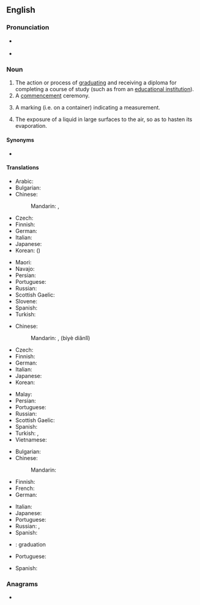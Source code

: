 ==English==

===Pronunciation===
* {{a|GenAm}} {{IPA|/ˌɡɹædʒuˈeɪʃən/|lang=en}}
* {{rhymes|eɪʃən|lang=en}}

===Noun===
{{en-noun|~}}

# The action or process of [[graduate|graduating]] and receiving a diploma for completing a course of study (such as from an [[educational institution]]).
# A [[commencement]] ceremony.
# {{lb|en|sciences}} A marking (i.e. on a container) indicating a measurement.
# The exposure of a liquid in large surfaces to the air, so as to hasten its evaporation.

====Synonyms====
* {{sense|marking}} {{l|en|scale}}

====Translations====
{{trans-top|the action or process of graduating}}
* Arabic: {{t|ar|تَخَرُّج|m}}
* Bulgarian: {{t|bg|абсолвиране|n|sc=Cyrl}}
* Chinese:
*: Mandarin: {{t+|cmn|畢業|sc=Hani}}, {{t+|cmn|毕业|tr=bìyè|sc=Hani}}
* Czech: {{t|cs|promoce|f}}
* Finnish: {{t+|fi|valmistuminen}}
* German: {{t+|de|Abschluss|m}}
* Italian: {{t|it|graduazione|f}}
* Japanese: {{t+|ja|卒業|tr=そつぎょう, sotsugyō|sc=Jpan}}
* Korean: {{t+|ko|졸업|sc=Kore}} ({{t+|ko|卒業|sc=Kore}})
{{trans-mid}}
* Maori: {{t|mi|whakapōtaetanga}}
* Navajo: {{t|nv|daʼiiłtááh}}
* Persian: {{t|fa|فارغ التحصیلی}}
* Portuguese: {{t+|pt|formatura|f}}
* Russian: {{t+|ru|оконча́ние|n}} {{qualifier|уче́бного заведе́ния}}
* Scottish Gaelic: {{t|gd|ceumnachadh|m}}
* Slovene: {{t|sl|matura|f}}
* Spanish: {{t+|es|graduación|f}}
* Turkish: {{t+|tr|mezuniyet}}
{{trans-bottom}}

{{trans-top|a commencement ceremony}}
* Chinese:
*: Mandarin: {{l|cmn|畢業}}{{l|cmn|典禮}}, {{l|cmn|毕业}}{{l|cmn|典礼}} (bìyè diǎnlǐ)
* Czech: {{t|cs|promoce|f}}
* Finnish: {{t|fi|valmistujaiset}}
* German: {{t|de|Abschlussfeier|f}}
* Italian: {{t|it|graduazione|f}}
* Japanese: {{t+|ja|卒業式|tr=そつぎょうしき, sotsugyōshiki|sc=Jpan}}
* Korean: {{t|ko|졸업식}}
{{trans-mid}}
* Malay: {{t|ms|konvokesyen}}
* Persian: {{t|fa|جشن فارغ التحصیلی}}
* Portuguese: {{t+|pt|graduação|f}}
* Russian: {{t+|ru|церемо́ния|f}} {{qualifier|вруче́ния дипло́мов}}
* Scottish Gaelic: {{t|gd|ceumnachadh|m}}
* Spanish: {{t+|es|graduación|f}}
* Turkish: {{t+|tr|mezuniyet}}, {{t|tr|mezuniyet töreni}}
* Vietnamese: {{t|vi|lễ tốt nghiệp}}
{{trans-bottom}}

{{trans-top|a marking (i.e. on a container) indicating a measurement}}
* Bulgarian: {{t|bg|градуиране|n|sc=Cyrl}}
* Chinese:
*: Mandarin: {{t+|cmn|刻度|tr=kèdù|sc=Hans}}
* Finnish: {{t+|fi|asteikko}}
* French: {{t+|fr|graduation|f}}
* German: {{t|de|Graduierung|f}}
{{trans-mid}}
* Italian: {{t|it|graduazione|f}}
* Japanese: {{t|ja|目盛り|tr=めもり, memori|sc=Jpan}}
* Portuguese: {{t+|pt|graduação|f}}
* Russian: {{t+|ru|градуиро́вка|f}}, {{t+|ru|деление|alt=деле́ния|n-p}}
* Spanish: {{t+|es|graduación|f}}
{{trans-bottom}}

{{trans-top|the exposure of a liquid in large surfaces to the air}}
{{trans-mid}}
{{trans-bottom}}

{{checktrans-top}}
* {{ttbc|ia}}: graduation
* Portuguese: {{t+|pt|graduação|f}}
{{trans-mid}}
* Spanish: {{t-check|es|graduación}}
{{trans-bottom}}

===Anagrams===
* {{anagrams|en|argonautid}}